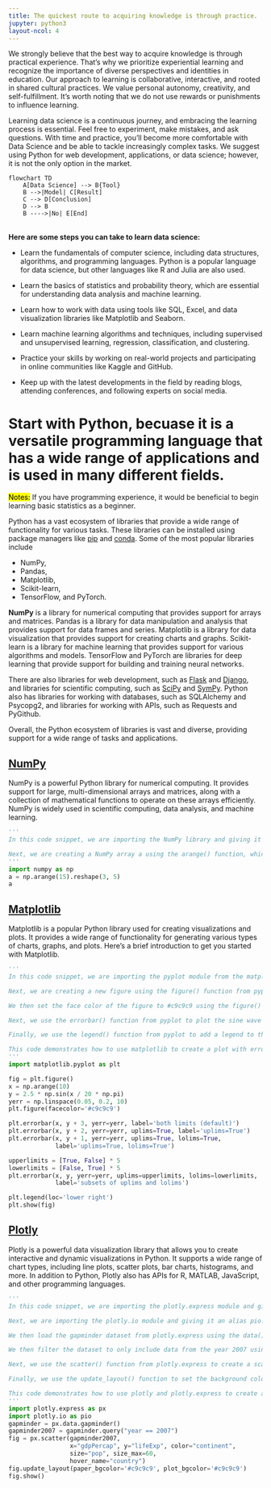 ```yaml
---
title: The quickest route to acquiring knowledge is through practice.
jupyter: python3
layout-ncol: 4
---
```

We strongly believe that the best way to acquire knowledge is through practical experience. That's why we prioritize experiential learning and recognize the importance of diverse perspectives and identities in education. Our approach to learning is collaborative, interactive, and rooted in shared cultural practices. We value personal autonomy, creativity, and self-fulfillment. It's worth noting that we do not use rewards or punishments to influence learning.

Learning data science is a continuous journey, and embracing the learning process is essential. Feel free to experiment, make mistakes, and ask questions. With time and practice, you’ll become more comfortable with Data Science and be able to tackle increasingly complex tasks. We suggest using Python for web development, applications, or data science; however, it is not the only option in the market. 

```mermaid
flowchart TD
    A[Data Science] --> B{Tool}
    B -->|Model| C[Result]
    C --> D[Conclusion]
    D --> B
    B ---->|No| E[End]
```
\
**Here are some steps you can take to learn data science:**

* Learn the fundamentals of computer science, including data structures, algorithms, and programming languages. Python is a popular language for data science, but other languages like R and Julia are also used.

* Learn the basics of statistics and probability theory, which are essential for understanding data analysis and machine learning.

* Learn how to work with data using tools like SQL, Excel, and data visualization libraries like Matplotlib and Seaborn.

* Learn machine learning algorithms and techniques, including supervised and unsupervised learning, regression, classification, and clustering.

* Practice your skills by working on real-world projects and participating in online communities like Kaggle and GitHub.

* Keep up with the latest developments in the field by reading blogs, attending conferences, and following experts on social media.


# Start with Python, becuase it is a versatile programming language that has a wide range of applications and is used in many different fields.
<mark>Notes:</mark> If you have programming experience, it would be beneficial to begin learning basic statistics as a beginner.

:::{.empty-half-space}
:::

Python has a vast ecosystem of libraries that provide a wide range of functionality for various tasks. These libraries can be installed using package managers like [pip](https://packaging.python.org/en/latest/tutorials/installing-packages/) and [conda](https://docs.conda.io/projects/conda/en/latest/user-guide/install/macos.html). Some of the most popular libraries include 

* NumPy,
* Pandas, 
* Matplotlib, 
* Scikit-learn,
* TensorFlow, 
and PyTorch.

**NumPy** is a library for numerical computing that provides support for arrays and matrices. Pandas is a library for data manipulation and analysis that provides support for data frames and series. Matplotlib is a library for data visualization that provides support for creating charts and graphs. Scikit-learn is a library for machine learning that provides support for various algorithms and models. TensorFlow and PyTorch are libraries for deep learning that provide support for building and training neural networks.

There are also libraries for web development, such as [Flask](https://flask.palletsprojects.com/) and [Django](https://www.djangoproject.com), and libraries for scientific computing, such as [SciPy](https://scipy.org) and [SymPy](https://www.sympy.org). Python also has libraries for working with databases, such as SQLAlchemy and Psycopg2, and libraries for working with APIs, such as Requests and PyGithub.

Overall, the Python ecosystem of libraries is vast and diverse, providing support for a wide range of tasks and applications.

## [NumPy](https://numpy.org)
NumPy is a powerful Python library for numerical computing. It provides support for large, multi-dimensional arrays and matrices, along with a collection of mathematical functions to operate on these arrays efficiently. NumPy is widely used in scientific computing, data analysis, and machine learning.

```python
'''
In this code snippet, we are importing the NumPy library and giving it an alias np. NumPy is a library for numerical computing in Python that provides support for arrays and matrices.

Next, we are creating a NumPy array a using the arange() function, which creates an array of integers from 0 to 14. We then use the reshape() function to reshape the array into a 3x5 matrix.
'''
import numpy as np
a = np.arange(15).reshape(3, 5)
a
```

## [Matplotlib](https://matplotlib.org)
Matplotlib is a popular Python library used for creating visualizations and plots. It provides a wide range of functionality for generating various types of charts, graphs, and plots. Here's a brief introduction to get you started with Matplotlib.

```python
'''
In this code snippet, we are importing the pyplot module from the matplotlib library and giving it an alias plt. matplotlib is a plotting library for Python that provides a wide range of tools for creating visualizations.

Next, we are creating a new figure using the figure() function from pyplot. We then create three NumPy arrays x, y, and yerr using the arange() and linspace() functions. These arrays are used to generate a sine wave with some error bars.

We then set the face color of the figure to #c9c9c9 using the figure() function from pyplot.

Next, we use the errorbar() function from pyplot to plot the sine wave with error bars. We create four different plots with different combinations of upper and lower limits on the error bars. We also add labels to each plot using the label parameter.

Finally, we use the legend() function from pyplot to add a legend to the plot and the show() function to display the plot.

This code demonstrates how to use matplotlib to create a plot with error bars and a legend. matplotlib provides a wide range of tools for creating visualizations, making it a popular choice for data analysis and scientific computing.
'''
import matplotlib.pyplot as plt

fig = plt.figure()
x = np.arange(10)
y = 2.5 * np.sin(x / 20 * np.pi)
yerr = np.linspace(0.05, 0.2, 10)
plt.figure(facecolor='#c9c9c9')

plt.errorbar(x, y + 3, yerr=yerr, label='both limits (default)')
plt.errorbar(x, y + 2, yerr=yerr, uplims=True, label='uplims=True')
plt.errorbar(x, y + 1, yerr=yerr, uplims=True, lolims=True,
             label='uplims=True, lolims=True')

upperlimits = [True, False] * 5
lowerlimits = [False, True] * 5
plt.errorbar(x, y, yerr=yerr, uplims=upperlimits, lolims=lowerlimits,
             label='subsets of uplims and lolims')

plt.legend(loc='lower right')
plt.show(fig)
```

## [Plotly](https://plotly.com)
Plotly is a powerful data visualization library that allows you to create interactive and dynamic visualizations in Python. It supports a wide range of chart types, including line plots, scatter plots, bar charts, histograms, and more. In addition to Python, Plotly also has APIs for R, MATLAB, JavaScript, and other programming languages.

```python
'''
In this code snippet, we are importing the plotly.express module and giving it an alias px. plotly is a Python library for creating interactive visualizations, and plotly.express is a high-level interface for creating many types of plots.

Next, we are importing the plotly.io module and giving it an alias pio. This module provides tools for exporting plots to various file formats.

We then load the gapminder dataset from plotly.express using the data() function and store it in a variable gapminder. This dataset contains information about life expectancy, GDP per capita, and population for various countries over time.

We then filter the dataset to only include data from the year 2007 using the query() function and store the result in a variable gapminder2007.

Next, we use the scatter() function from plotly.express to create a scatter plot of GDP per capita vs. life expectancy, with markers colored by continent and sized by population. We also set the maximum marker size to 60 and specify the country name as the hover text.

Finally, we use the update_layout() function to set the background color of the plot to #c9c9c9 and the show() function to display the plot.

This code demonstrates how to use plotly and plotly.express to create an interactive scatter plot with colored markers and hover text. plotly provides a wide range of tools for creating interactive visualizations, making it a popular choice for data analysis and scientific computing.
'''
import plotly.express as px
import plotly.io as pio
gapminder = px.data.gapminder()
gapminder2007 = gapminder.query("year == 2007")
fig = px.scatter(gapminder2007, 
                 x="gdpPercap", y="lifeExp", color="continent", 
                 size="pop", size_max=60,
                 hover_name="country")
fig.update_layout(paper_bgcolor='#c9c9c9', plot_bgcolor='#c9c9c9')
fig.show()
```